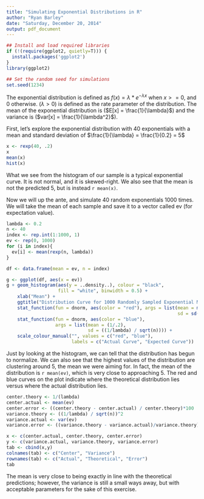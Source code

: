```yaml
---
title: "Simulating Exponential Distributions in R"
author: "Ryan Barley"
date: "Saturday, December 20, 2014"
output: pdf_document
---
```

```r
## Install and load required libraries
if (!(require(ggplot2, quietly=T))) {
  install.packages('ggplot2')
}
library(ggplot2)
```
```r
## Set the random seed for simulations
set.seed(1234)
```

The exponential distribution is defined as $f(x) = \lambda*e^{-\lambda x}$ when $x >= 0$, and 0 otherwise. ($\lambda  > 0$) is defined as the rate parameter of the distribution. The mean of the exponential distribution is ($E[x] = \frac{1}{\lambda}$) and the variance is ($var[x] = \frac{1}{\lambda^2}$).

First, let's explore the exponential distribution with 40 exponentials with a mean and standard deviation of $\frac{1}{\lambda} = \frac{1}{0.2} = 5$

```r
x <- rexp(40, .2)
x
mean(x)
hist(x)
```

What we see from the histogram of our sample 
is a typical exponential curve. It is not normal, and it is skewed-right. We also see that the mean is not the predicted 5, but is instead `r mean(x)`.

Now we will up the ante, and simulate 40 random exponentials 1000 times. We will take the mean of each sample and save it to a vector called ev (for expectation value).

```r
lambda <- 0.2
n <- 40
index <- rep.int(1:1000, 1)
ev <- rep(0, 1000)
for (i in index){
  ev[i] <- mean(rexp(n, lambda))
}

df <- data.frame(mean = ev, n = index)
```
```r
g <- ggplot(df, aes(x = ev))
g + geom_histogram(aes(y = ..density..), colour = "black", 
                   fill = "white", binwidth = 0.5) + 
    xlab("Mean") +
    ggtitle("Distribution Curve for 1000 Randomly Sampled Exponential Means \n (n = 40, lambda = 0.2)") + 
    stat_function(fun = dnorm, aes(color = "red"), args = list(mean = mean(ev), 
                                                               sd = sd(ev))) + 
    stat_function(fun = dnorm, aes(color = "blue"),
                  args = list(mean = (1/.2), 
                              sd = ((1/lambda) / sqrt(n)))) +
    scale_colour_manual("", values = c("red", "blue"), 
                        labels = c("Actual Curve", "Expected Curve"))
```

Just by looking at the histogram, we can tell that the distribution has begun to normalize. We can also see that the highest values of the distribution are clustering around 5, the mean we were aiming for. In fact, the mean of the distribution is `r mean(ev)`, which is very close to approaching 5. The red and blue curves on the plot indicate where the theoretical distribution lies versus where the actual distribution lies.

```r
center.theory <- 1/(lambda)
center.actual <- mean(ev)
center.error <- ((center.theory - center.actual) / center.theory)*100
variance.theory <- ((1/lambda) / sqrt(n))^2
variance.actual <- var(ev)
variance.error <- ((variance.theory - variance.actual)/variance.theory)*100
```
```r
x <- c(center.actual, center.theory, center.error)
y <- c(variance.actual, variance.theory, variance.error)
tab <- cbind(x,y)
colnames(tab) <- c("Center", "Variance")
rownames(tab) <- c("Actual", "Theoretical", "Error")
tab
```
The mean is very close to being exactly in line with the theoretical predictions; however, the variance is still a small ways away, but with acceptable parameters for the sake of this exercise.